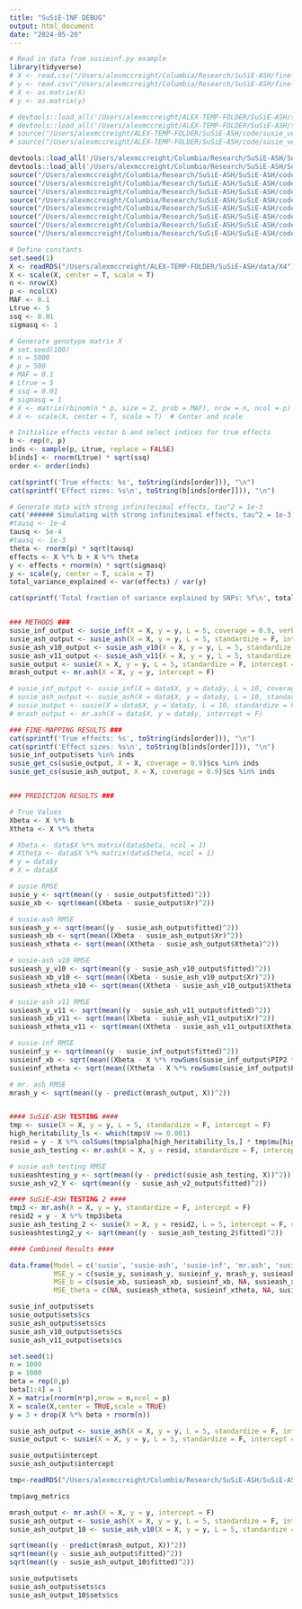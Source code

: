 ```yaml
---
title: "SuSiE-INF DEBUG"
output: html_document
date: "2024-05-20"
---
```


```r
# Read in data from susieinf.py example
library(tidyverse)
# X <- read.csv("/Users/alexmccreight/Columbia/Research/SuSiE-ASH/fine-mapping-inf/X_matrix.csv", header = F)
# y <- read.csv("/Users/alexmccreight/Columbia/Research/SuSiE-ASH/fine-mapping-inf/y_vector.csv", header = F)
# X <- as.matrix(X)
# y <- as.matrix(y)

# devtools::load_all('/Users/alexmccreight/ALEX-TEMP-FOLDER/SuSiE-ASH/submodules/susieR')
# devtools::load_all('/Users/alexmccreight/ALEX-TEMP-FOLDER/SuSiE-ASH/submodules/mr.ash.alpha')
# source("/Users/alexmccreight/ALEX-TEMP-FOLDER/SuSiE-ASH/code/susie_versions/susie_inf.R")
# source("/Users/alexmccreight/ALEX-TEMP-FOLDER/SuSiE-ASH/code/susie_versions/susie-ash.R")

devtools::load_all('/Users/alexmccreight/Columbia/Research/SuSiE-ASH/SuSiE-ASH/submodules/mr.ash.alpha')
devtools::load_all('/Users/alexmccreight/Columbia/Research/SuSiE-ASH/SuSiE-ASH/submodules/susieR')
source("/Users/alexmccreight/Columbia/Research/SuSiE-ASH/SuSiE-ASH/code/susie_versions/susie-ash-v2.R")
source("/Users/alexmccreight/Columbia/Research/SuSiE-ASH/SuSiE-ASH/code/susie_versions/susie-ash.R")
source("/Users/alexmccreight/Columbia/Research/SuSiE-ASH/SuSiE-ASH/code/susie_versions/susie_inf.R")
source("/Users/alexmccreight/Columbia/Research/SuSiE-ASH/SuSiE-ASH/code/susie_versions/susie-ash-v4.R")
source("/Users/alexmccreight/Columbia/Research/SuSiE-ASH/SuSiE-ASH/code/susie_versions/susie-ash-v5.R")
source("/Users/alexmccreight/Columbia/Research/SuSiE-ASH/SuSiE-ASH/code/susie_versions/susie-ash-v6.R")
source("/Users/alexmccreight/Columbia/Research/SuSiE-ASH/SuSiE-ASH/code/susie_versions/susie-ash-v10.R")
source("/Users/alexmccreight/Columbia/Research/SuSiE-ASH/SuSiE-ASH/code/susie_versions/susie-ash-v11.R")


```

```r
# Define constants
set.seed(1)
X <- readRDS("/Users/alexmccreight/ALEX-TEMP-FOLDER/SuSiE-ASH/data/X4")
X <- scale(X, center = T, scale = T)
n <- nrow(X)
p <- ncol(X)
MAF <- 0.1
Ltrue <- 5
ssq <- 0.01
sigmasq <- 1

# Generate genotype matrix X
# set.seed(100)
# n = 5000
# p = 500
# MAF = 0.1
# Ltrue = 5
# ssq = 0.01
# sigmasq = 1
# X <- matrix(rbinom(n * p, size = 2, prob = MAF), nrow = n, ncol = p)
# X <- scale(X, center = T, scale = T)  # Center and scale

# Initialize effects vector b and select indices for true effects
b <- rep(0, p)
inds <- sample(p, Ltrue, replace = FALSE)
b[inds] <- rnorm(Ltrue) * sqrt(ssq)
order <- order(inds)

cat(sprintf('True effects: %s', toString(inds[order])), "\n")
cat(sprintf('Effect sizes: %s\n', toString(b[inds[order]])), "\n")

# Generate data with strong infinitesimal effects, tau^2 = 1e-3
cat('###### Simulating with strong infinitesimal effects, tau^2 = 1e-3 ######', "\n")
#tausq <- 1e-4
tausq <- 5e-4
#tausq <- 1e-3
theta <- rnorm(p) * sqrt(tausq)
effects <- X %*% b + X %*% theta
y <- effects + rnorm(n) * sqrt(sigmasq)
y <- scale(y, center = T, scale = T)
total_variance_explained <- var(effects) / var(y)

cat(sprintf('Total fraction of variance explained by SNPs: %f\n', total_variance_explained), "\n")


### METHODS ###
susie_inf_output <- susie_inf(X = X, y = y, L = 5, coverage = 0.9, verbose = F, maxiter = 20)
susie_ash_output <- susie_ash(X = X, y = y, L = 5, standardize = F, intercept = F, max_iter = 20, warm_start = 2)
susie_ash_v10_output <- susie_ash_v10(X = X, y = y, L = 5, standardize = F, intercept = F, max_iter = 20, warm_start = 2)
susie_ash_v11_output <- susie_ash_v11(X = X, y = y, L = 5, standardize = F, intercept = F, max_iter = 20, warm_start = 2)
susie_output <- susie(X = X, y = y, L = 5, standardize = F, intercept = F)
mrash_output <- mr.ash(X = X, y = y, intercept = F)

# susie_inf_output <- susie_inf(X = data$X, y = data$y, L = 10, coverage = 0.9, verbose = F)
# susie_ash_output <- susie_ash(X = data$X, y = data$y, L = 10, standardize = F, intercept = F, max_iter = 100, warm_start = 3)
# susie_output <- susie(X = data$X, y = data$y, L = 10, standardize = F, intercept = F)
# mrash_output <- mr.ash(X = data$X, y = data$y, intercept = F)

### FINE-MAPPING RESULTS ###
cat(sprintf('True effects: %s', toString(inds[order])), "\n")
cat(sprintf('Effect sizes: %s\n', toString(b[inds[order]])), "\n")
susie_inf_output$sets %in% inds
susie_get_cs(susie_output, X = X, coverage = 0.9)$cs %in% inds
susie_get_cs(susie_ash_output, X = X, coverage = 0.9)$cs %in% inds


### PREDICTION RESULTS ###

# True Values
Xbeta <- X %*% b
Xtheta <- X %*% theta

# Xbeta <- data$X %*% matrix(data$beta, ncol = 1)
# Xtheta <- data$X %*% matrix(data$theta, ncol = 1)
# y = data$y
# X = data$X

# susie RMSE
susie_y <- sqrt(mean((y - susie_output$fitted)^2))
susie_xb <- sqrt(mean((Xbeta - susie_output$Xr)^2))

# susie-ash RMSE
susieash_y <- sqrt(mean((y - susie_ash_output$fitted)^2))
susieash_xb <- sqrt(mean((Xbeta - susie_ash_output$Xr)^2))
susieash_xtheta <- sqrt(mean((Xtheta - susie_ash_output$Xtheta)^2))

# susie-ash v10 RMSE
susieash_y_v10 <- sqrt(mean((y - susie_ash_v10_output$fitted)^2))
susieash_xb_v10 <- sqrt(mean((Xbeta - susie_ash_v10_output$Xr)^2))
susieash_xtheta_v10 <- sqrt(mean((Xtheta - susie_ash_v10_output$Xtheta)^2))

# susie-ash v11 RMSE
susieash_y_v11 <- sqrt(mean((y - susie_ash_v11_output$fitted)^2))
susieash_xb_v11 <- sqrt(mean((Xbeta - susie_ash_v11_output$Xr)^2))
susieash_xtheta_v11 <- sqrt(mean((Xtheta - susie_ash_v11_output$Xtheta)^2))

# susie-inf RMSE
susieinf_y <- sqrt(mean((y - susie_inf_output$fitted)^2))
susieinf_xb <- sqrt(mean((Xbeta - X %*% rowSums(susie_inf_output$PIP2 * susie_inf_output$mu))^2))
susieinf_xtheta <- sqrt(mean((Xtheta - X %*% rowSums(susie_inf_output$PIP2 * susie_inf_output$alpha))^2))

# mr. ash RMSE
mrash_y <- sqrt(mean((y - predict(mrash_output, X))^2))


#### SuSiE-ASH TESTING ####
tmp <- susie(X = X, y = y, L = 5, standardize = F, intercept = F)
high_heritability_ls <- which(tmp$V >= 0.001)
resid = y - X %*% colSums(tmp$alpha[high_heritability_ls,] * tmp$mu[high_heritability_ls,])
susie_ash_testing <- mr.ash(X = X, y = resid, standardize = F, intercept = F)

# susie ash testing RMSE
susieashtesting_y <- sqrt(mean((y - predict(susie_ash_testing, X))^2))
susie_ash_v2_Y <- sqrt(mean((y - susie_ash_v2_output$fitted)^2))

#### SuSiE-ASH TESTING 2 ####
tmp3 <- mr.ash(X = X, y = y, standardize = F, intercept = F)
resid2 = y - X %*% tmp3$beta
susie_ash_testing_2 <- susie(X = X, y = resid2, L = 5, intercept = F, standardize = F)
susieashtesting2_y <- sqrt(mean((y - susie_ash_testing_2$fitted)^2))

#### Combined Results ####

data.frame(Model = c('susie', 'susie-ash', 'susie-inf', 'mr.ash', 'susie-ash v10', 'susie-ash v11'),
           MSE_y = c(susie_y, susieash_y, susieinf_y, mrash_y, susieash_y_v10, susieash_y_v11),
           MSE_b = c(susie_xb, susieash_xb, susieinf_xb, NA, susieash_xb_v10, susieash_xb_v11),
           MSE_theta = c(NA, susieash_xtheta, susieinf_xtheta, NA, susieash_xtheta_v10, susieash_xtheta_v11))

susie_inf_output$sets
susie_output$sets$cs
susie_ash_output$sets$cs
susie_ash_v10_output$sets$cs
susie_ash_v11_output$sets$cs
```

```r
set.seed(1)
n = 1000
p = 1000
beta = rep(0,p)
beta[1:4] = 1
X = matrix(rnorm(n*p),nrow = n,ncol = p)
X = scale(X,center = TRUE,scale = TRUE)
y = 3 + drop(X %*% beta + rnorm(n))

susie_ash_output <- susie_ash(X = X, y = y, L = 5, standardize = F, intercept = T, max_iter = 20, warm_start = 3)
susie_output <- susie(X = X, y = y, L = 5, standardize = F, intercept = T)

susie_output$intercept
susie_ash_output$intercept

```

```r
tmp<-readRDS("/Users/alexmccreight/Columbia/Research/SuSiE-ASH/SuSiE-ASH/analysis/numIter2_Ltrue10_ssq0.01_sigmasq1_tausq0.0001")

tmp$avg_metrics
```

```r
mrash_output <- mr.ash(X = X, y = y, intercept = F)
susie_ash_output <- susie_ash(X = X, y = y, L = 5, standardize = F, intercept = F, max_iter = 20, warm_start = 2)
susie_ash_output_10 <- susie_ash_v10(X = X, y = y, L = 5, standardize = F, intercept = F, max_iter = 20, warm_start = 2)

sqrt(mean((y - predict(mrash_output, X))^2))
sqrt(mean((y - susie_ash_output$fitted)^2))
sqrt(mean((y - susie_ash_output_10$fitted)^2))

susie_output$sets
susie_ash_output$sets$cs
susie_ash_output_10$sets$cs
```

```r

```

